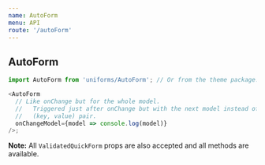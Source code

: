 ```yaml
---
name: AutoForm
menu: API
route: '/autoForm'
---
```


## AutoForm

```js
import AutoForm from 'uniforms/AutoForm'; // Or from the theme package.

<AutoForm
  // Like onChange but for the whole model.
  //   Triggered just after onChange but with the next model instead of
  //   (key, value) pair.
  onChangeModel={model => console.log(model)}
/>;
```

**Note:** All `ValidatedQuickForm` props are also accepted and all methods are available.
